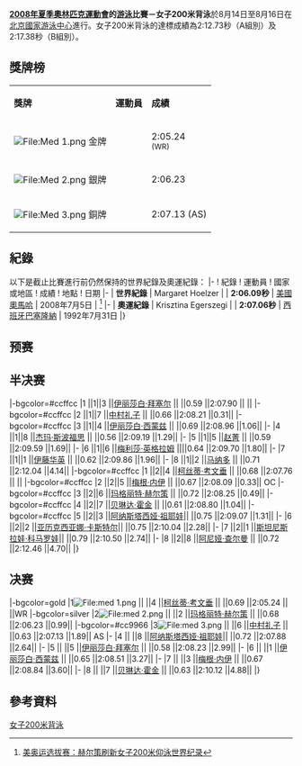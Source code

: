{{noteTA|G1=Aquatics}}
{{2008年夏季奧林匹克運動會游泳比賽}}

'''[[2008年夏季奧林匹克運動會|2008年夏季奧林匹克運動會]]的[[2008年夏季奧林匹克運動會游泳比賽|游泳]]比賽－女子200米背泳'''於8月14日至8月16日在[[北京國家游泳中心|北京國家游泳中心]]進行。女子200米背泳的達標成績為2:12.73秒（A組別）及2:17.38秒（B組別）。

== 獎牌榜 ==
{| class="wikitable"
|- bgcolor="#efefef"
| '''獎牌'''
| '''運動員'''
| '''成績'''
|-
| bgcolor="gold" | [[File:Med_1.png|File:Med 1.png]] 金牌
|{{flagIOCathlete|[[科斯蒂·考文垂|科斯蒂·-{zh-hans:考文垂;zh-hk:歌雲妮;zh-tw:柯芬特里;}-]]|ZIM|2008年夏季}} ||2:05.24 <br /><small>(WR)</small>
|-
| bgcolor="silver" | [[File:Med_2.png|File:Med 2.png]] 銀牌
|{{flagIOCathlete|[[玛格丽特·赫尔策|玛格丽特·-{zh-hans:赫尔策;zh-hk:荷爾莎;zh-tw:侯瑟;}-]]|USA|2008年夏季}} ||2:06.23  
|-
| bgcolor="cc9966" | [[File:Med_3.png|File:Med 3.png]] 銅牌
|{{flagIOCathlete|[[中村禮子|中村禮子]]|JPN|2008年夏季}} ||2:07.13 (AS)
|}

== 紀錄 ==
以下是截止比賽進行前仍然保持的世界紀錄及奧運紀錄：
{{start box}}
|-
! 紀錄 
! 運動員
! 國家或地區
! 成績
! 地點
! 日期
|-
| '''世界紀錄'''
| Margaret Hoelzer 
| {{USA}}
| '''2:06.09秒'''
| [[美國|美國]][[奧馬哈_(內布拉斯加州)|奧馬哈]]
| 2008年7月5日
| <ref>[http://news.xinhuanet.com/sports/2008-07/06/content_8497677.htm 美奥运选拔赛：赫尔策刷新女子200米仰泳世界纪录]</ref>
|-
| '''奧運紀錄'''
| Krisztina Egerszegi
| {{HUN}}
| '''2:07.06秒'''
| [[西班牙|西班牙]][[巴塞隆納|巴塞隆納]]
| 1992年7月31日
|}

== 预赛 ==


== 半决赛 ==
{{RaceA|游泳}}
|-bgcolor=#ccffcc
|1	||1||3	||[[伊丽莎白·拜塞尔|伊丽莎白·拜塞尔]]	||{{flagIOC|USA|2008年夏季}}	||0.59	 ||2:07.90  || ||
|-bgcolor=#ccffcc
|2	||1||7	||[[中村礼子|中村礼子]]	        ||{{flagIOC|JPN|2008年夏季}}	||0.66	 ||2:08.21  ||0.31||	
|-bgcolor=#ccffcc
|3	||1||4	||[[伊丽莎白·西蒙兹|伊丽莎白·西蒙兹]]	||{{flagIOC|GBR|2008年夏季}}	||0.69	 ||2:08.96  ||1.06||	
|-
|4	||1||8	||[[杰玛·斯波福思|杰玛·斯波福思]]	||{{flagIOC|GBR|2008年夏季}}	||0.56	 ||2:09.19  ||1.29||	
|-
|5	||1||5	||[[赵菁|赵菁]]	        ||{{flagIOC|CHN|2008年夏季}}	||0.59	 ||2:09.59  ||1.69||	
|-
|6	||1||6	||[[梅利莎·英格拉姆|梅利莎·英格拉姆]]	||{{flagIOC|NZL|2008年夏季}}||0.64	 ||2:09.70  ||1.80||	
|-
|7	||1||1	||[[伊藤华英|伊藤华英]]	        ||{{flagIOC|JPN|2008年夏季}}	||0.62	 ||2:09.86  ||1.96||	
|-
|8	||1||2	||[[马纳多|马纳多]]	        ||{{flagIOC|FRA|2008年夏季}}	||0.71	 ||2:12.04  ||4.14||
|-bgcolor=#ccffcc
|1	||2||4	||[[柯丝蒂·考文垂|柯丝蒂·考文垂]]	||{{flagIOC|ZIM|2008年夏季}}	||0.68	 ||2:07.76 || ||	
|-bgcolor=#ccffcc
|2	||2||5	||[[梅根·内伊|梅根·内伊]]	||{{flagIOC|AUS|2008年夏季}}	||0.67	 ||2:08.09  ||0.33||	OC
|-bgcolor=#ccffcc
|3	||2||6	||[[玛格丽特·赫尔策|玛格丽特·赫尔策]]	||{{flagIOC|USA|2008年夏季}}	        ||0.72	 ||2:08.25  ||0.49||	
|-bgcolor=#ccffcc
|4	||2||7	||[[贝琳达·霍金|贝琳达·霍金]]	||{{flagIOC|AUS|2008年夏季}}	||0.61	 ||2:08.80  ||1.04||	
|-bgcolor=#ccffcc
|5	||2||3	||[[阿纳斯塔西娅·祖耶娃|阿纳斯塔西娅·祖耶娃]]||{{flagIOC|RUS|2008年夏季}}	||0.75	 ||2:09.07  ||1.31||	
|-
|6	||2||2	||[[亚历克西亚娜·卡斯特尔|亚历克西亚娜·卡斯特尔]]||{{flagIOC|FRA|2008年夏季}}	||0.75	 ||2:10.04  ||2.28||	
|-
|7	||2||1	||[[斯坦尼斯拉娃·科马罗娃|斯坦尼斯拉娃·科马罗娃]]||{{flagIOC|RUS|2008年夏季}}	||0.79	 ||2:10.50  ||2.74||	
|-
|8	||2||8	||[[阿尼娅·查尔曼|阿尼娅·查尔曼]]	||{{flagIOC|SLO|2008年夏季}}	||0.72	 ||2:12.46  ||4.70||
|}

== 决赛 ==
{{RaceA|游泳}}
|-bgcolor=gold
|1[[File:med_1.png|File:med 1.png]]	|| ||4	||[[柯丝蒂·考文垂|柯丝蒂·考文垂]]	||{{flagIOC|ZIM|2008年夏季}}	||0.69	||2:05.24 || ||WR
|-bgcolor=silver
|2[[File:med_2.png|File:med 2.png]]	|| ||2	||[[玛格丽特·赫尔策|玛格丽特·赫尔策]]	||{{flagIOC|USA|2008年夏季}}	||0.68	||2:06.23 ||0.99||	
|-bgcolor=#cc9966
|3[[File:med_3.png|File:med 3.png]]	|| ||6	||[[中村礼子|中村礼子]]	        ||{{flagIOC|JPN|2008年夏季}}	||0.63	||2:07.13 ||1.89||	AS
|-
|4	|| ||8	||[[阿纳斯塔西娅·祖耶娃|阿纳斯塔西娅·祖耶娃]]||{{flagIOC|RUS|2008年夏季}}  ||0.72	||2:07.88 ||2.64||	
|-
|5	|| ||5	||[[伊丽莎白·拜塞尔|伊丽莎白·拜塞尔]]	||{{flagIOC|USA|2008年夏季}}	||0.58	||2:08.23 ||2.99||	
|-
|6	|| ||1	||[[伊丽莎白·西蒙兹|伊丽莎白·西蒙兹]]	||{{flagIOC|GBR|2008年夏季}}	||0.65	||2:08.51 ||3.27||	
|-
|7	|| ||3	||[[梅根·内伊|梅根·内伊]]	||{{flagIOC|AUS|2008年夏季}}	||0.67	||2:08.84 ||3.60||	
|-
|8	|| ||7	||[[贝琳达·霍金|贝琳达·霍金]]	||{{flagIOC|AUS|2008年夏季}}	||0.63	||2:10.12 ||4.88||
|}

{{RaceM}}

== 參考資料 ==
<div class="references-small">
<references />
</div>

[[Category:2008年夏季奧林匹克運動會游泳比賽|女子200米背泳]]
